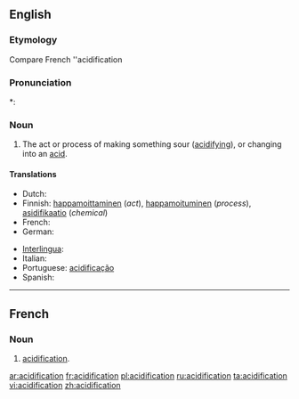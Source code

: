 ==English==

===Etymology===
Compare French ''acidification

===Pronunciation===
*: {{rhymes|eɪʃǝn}}

===Noun===
{{en-noun|acidifications|-}}

# The act or process of making something sour ([[acidifying]]), or changing into an [[acid]].

====Translations====
{{trans-top|the act or process of making something sour (acidifying), or changing into an acid}}
* Dutch: {{t-|nl|verzuring|f}}
* Finnish: [[happamoittaminen]] (''act''), [[happamoituminen]] (''process''), [[asidifikaatio]] (''chemical'')
* French: {{t+|fr|acidification|f}}
* German: {{t-|de|Säurebildung|f}}
{{trans-mid}}
* [[Interlingua]]: {{t|ia|acidification}}
* Italian: {{t+|it|acidificazione}}
* Portuguese: [[acidificação]] {{f}}
* Spanish: {{t-|es|acidificación}}
{{trans-bottom}}

----

==French==

===Noun===
{{fr-noun|f}}

# [[#English|acidification]].

[[ar:acidification]]
[[fr:acidification]]
[[pl:acidification]]
[[ru:acidification]]
[[ta:acidification]]
[[vi:acidification]]
[[zh:acidification]]